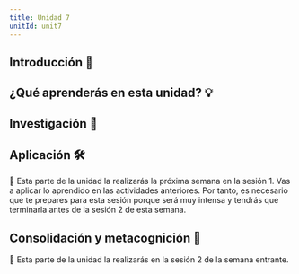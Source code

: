 ```yaml
---
title: Unidad 7
unitId: unit7
---
```



## Introducción 📜

## ¿Qué aprenderás en esta unidad? 💡


## Investigación 🔎


## Aplicación 🛠

🚧 Esta parte de la unidad la realizarás la próxima semana en la sesión 1. 
Vas a aplicar lo aprendido en las actividades anteriores. Por tanto, es necesario que te prepares 
para esta sesión porque será muy intensa y tendrás que terminarla antes de la sesión 2 de esta 
semana.

## Consolidación y metacognición 🤔

🚧 Esta parte de la unidad la realizarás en la sesión 2 de la semana entrante.

